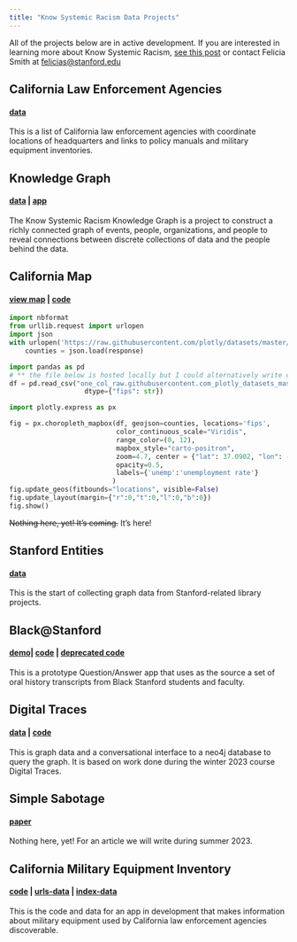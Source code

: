 ```yaml
---
title: "Know Systemic Racism Data Projects"
--- 
```


All of the projects below are in active development. If you are interested in learning more about Know Systemic Racism, [see this post](https://library.stanford.edu/blogs/stanford-libraries-blog/2021/08/introducing-know-systemic-racism-ksr-project) or contact Felicia Smith at [felicias@stanford.edu](felicias@stanford.edu)


## California Law Enforcement Agencies
#### [data](https://github.com/know-systemic-racism/ca-leas-data) 
This is a list of California law enforcement agencies with coordinate locations of headquarters and links to policy manuals and military equipment inventories.

## Knowledge Graph 
#### [data](https://github.com/know-systemic-racism/knowledge-graph-data) | [app](https://github.com/know-systemic-racism/knowledge-graph-query-app)
The Know Systemic Racism Knowledge Graph is a project to construct a richly connected graph of events, people, organizations, and people to reveal connections between discrete collections of data and the people behind the data. 

## California Map 
#### [view map](https://know-systemic-racism.github.io/ca-map-cnty-bndry) | [code](https://github.com/know-systemic-racism/ca-map-app)
``` python
import nbformat
from urllib.request import urlopen
import json
with urlopen('https://raw.githubusercontent.com/plotly/datasets/master/geojson-counties-fips.json') as response:
    counties = json.load(response)

import pandas as pd
# ** the file below is hosted locally but I could alternatively write code that removes all the non-CA fip codes from the DF 
df = pd.read_csv("one_col_raw.githubusercontent.com_plotly_datasets_master_fips-unemp-16.csv",  
                   dtype={"fips": str})

import plotly.express as px

fig = px.choropleth_mapbox(df, geojson=counties, locations='fips',
                           color_continuous_scale="Viridis",
                           range_color=(0, 12),
                           mapbox_style="carto-positron",
                           zoom=4.7, center = {"lat": 37.0902, "lon": -120.7129},
                           opacity=0.5,
                           labels={'unemp':'unemployment rate'}
                          )
fig.update_geos(fitbounds="locations", visible=False)
fig.update_layout(margin={"r":0,"t":0,"l":0,"b":0})
fig.show()
```
~~Nothing here, yet! It's coming.~~ It's here!

## Stanford Entities 
#### [data](https://github.com/know-systemic-racism/stanford-history-entities-data)
This is the start of collecting graph data from Stanford-related library projects.

## Black@Stanford 
#### [demo](https://huggingface.co/spaces/StanfordLibraries/KSR-OralHistory)| [code](https://github.com/know-systemic-racism/black-at-stanford-qa-app) | [deprecated code](https://github.com/know-systemic-racism/black-at-stanford-chat-app)
This is a prototype Question/Answer app that uses as the source a set of oral history transcripts from Black Stanford students and faculty.

## Digital Traces 
#### [data](https://github.com/know-systemic-racism/digital-traces-2023-data) | [code](https://github.com/know-systemic-racism/digital-traces-app)
This is graph data and a conversational interface to a neo4j database to query the graph. It is based on work done during the winter 2023 course Digital Traces.

## Simple Sabotage 
#### [paper](https://github.com/know-systemic-racism/simple-sabotage)
Nothing here, yet! For an article we will write during summer 2023.

## California Military Equipment Inventory 
#### [code](https://github.com/know-systemic-racism/ca-mei-app) | [urls-data](https://github.com/know-systemic-racism/ca-mei-urls-data) | [index-data](https://github.com/know-systemic-racism/ca-mei-index-data)
This is the code and data for an app in development that makes information about military equipment used by California law enforcement agencies discoverable.


